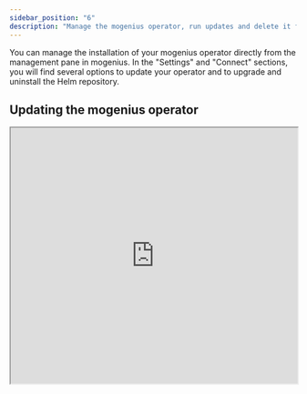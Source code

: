 ```yaml
---
sidebar_position: "6"
description: "Manage the mogenius operator, run updates and delete it from your cluster."
---
```


You can manage the installation of your mogenius operator directly from the management pane in mogenius. In the "Settings" and "Connect" sections, you will find several options to update your operator and to upgrade and uninstall the Helm repository.

## Updating the mogenius operator

<iframe width="100%" height="450" src="https://www.loom.com/embed/549824e498104f029addc4aa0f04c53a?sid=3bb07969-f48b-4d8a-954d-7a05124a4ee4&hide_title=true&muted=true&hideEmbedTopBar=true&hide_owner=true&hide_speed=true&hide_share=true" allowfullscreen style={{background: "#fff", borderRadius: "16px"}} />

New versions of the operator are released frequently to deliver additional features and improvements alongside the development of the mogenius platform. Updates to the operator must be installed manually. To do so, open the "Settings" tab in your cluster and scroll down to the update section.

In this area, you can track the following versions:

- Your version: The current version of your operator on the cluster
- Current version: The most recent version available

By clicking the "Update k8s manager" button, your operator will be updated to the current version.

<Note>
  Updating your operator does not affect the services running on your cluster. However, the operator will restart, resulting in a short connection interruption in which events between the mogenius platform and the cluster may get lost.
</Note>

## Helm uninstall

To remove the mogenius operator from your cluster, use `Helm uninstall`. Head to the "Connect" tab, and in the code section, switch to "Uninstall." Once executed on your Kubernetes cluster, the operator and all accompanying platform services (e.g., cert manager, ingress controller, etc.) will be removed.

The uninstall command looks like this:

```jsx title="mogenius operator Helm uninstall"
helm uninstall mogenius -n mogenius
```

<Note>
  Namespaces and services created through projects in the mogenius platform won't be affected by the uninstall. To remove them, you must delete them through the mogenius platform (an active connection to the operator is required).
</Note>